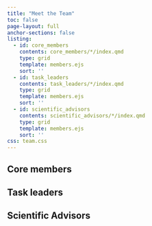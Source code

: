 ```yaml
---
title: "Meet the Team"
toc: false
page-layout: full
anchor-sections: false
listing:
  - id: core_members
    contents: core_members/*/index.qmd
    type: grid
    template: members.ejs
    sort: ''
  - id: task_leaders
    contents: task_leaders/*/index.qmd
    type: grid
    template: members.ejs
    sort: ''
  - id: scientific_advisors
    contents: scientific_advisors/*/index.qmd
    type: grid
    template: members.ejs
    sort: ''
css: team.css
---
```


## Core members

:::{#core_members}
:::

## Task leaders

:::{#task_leaders}
:::

## Scientific Advisors

:::{#scientific_advisors}
:::
